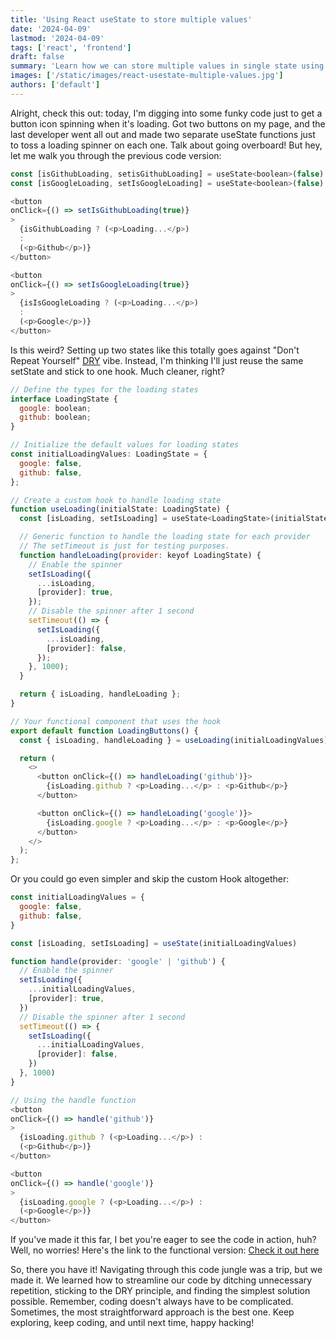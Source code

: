 ```yaml
---
title: 'Using React useState to store multiple values'
date: '2024-04-09'
lastmod: '2024-04-09'
tags: ['react', 'frontend']
draft: false
summary: 'Learn how we can store multiple values in single state using useState hook in functional component.'
images: ['/static/images/react-usestate-multiple-values.jpg']
authors: ['default']
---
```


Alright, check this out: today, I'm digging into some funky code just to get a button icon spinning when it's loading. Got two buttons on my page, and the last developer went all out and made two separate useState functions just to toss a loading spinner on each one. Talk about going overboard! But hey, let me walk you through the previous code version:

```js
const [isGithubLoading, setisGithubLoading] = useState<boolean>(false)
const [isGoogleLoading, setIsGoogleLoading] = useState<boolean>(false)

<button
onClick={() => setIsGithubLoading(true)}
>
  {isGithubLoading ? (<p>Loading...</p>)
  :
  (<p>Github</p>)}
</button>

<button
onClick={() => setIsGoogleLoading(true)}
>
  {isIsGoogleLoading ? (<p>Loading...</p>)
  :
  (<p>Google</p>)}
</button>
```

Is this weird? Setting up two states like this totally goes against "Don't Repeat Yourself" [DRY](https://en.wikipedia.org/wiki/Don%27t_repeat_yourself) vibe. Instead, I'm thinking I'll just reuse the same setState and stick to one hook. Much cleaner, right?

```js
// Define the types for the loading states
interface LoadingState {
  google: boolean;
  github: boolean;
}

// Initialize the default values for loading states
const initialLoadingValues: LoadingState = {
  google: false,
  github: false,
};

// Create a custom hook to handle loading state
function useLoading(initialState: LoadingState) {
  const [isLoading, setIsLoading] = useState<LoadingState>(initialState);

  // Generic function to handle the loading state for each provider
  // The setTimeout is just for testing purposes.
  function handleLoading(provider: keyof LoadingState) {
    // Enable the spinner
    setIsLoading({
      ...isLoading,
      [provider]: true,
    });
    // Disable the spinner after 1 second
    setTimeout(() => {
      setIsLoading({
        ...isLoading,
        [provider]: false,
      });
    }, 1000);
  }

  return { isLoading, handleLoading };
}

// Your functional component that uses the hook
export default function LoadingButtons() {
  const { isLoading, handleLoading } = useLoading(initialLoadingValues);

  return (
    <>
      <button onClick={() => handleLoading('github')}>
        {isLoading.github ? <p>Loading...</p> : <p>Github</p>}
      </button>

      <button onClick={() => handleLoading('google')}>
        {isLoading.google ? <p>Loading...</p> : <p>Google</p>}
      </button>
    </>
  );
};
```

Or you could go even simpler and skip the custom Hook altogether:

```js
const initialLoadingValues = {
  google: false,
  github: false,
}

const [isLoading, setIsLoading] = useState(initialLoadingValues)

function handle(provider: 'google' | 'github') {
  // Enable the spinner
  setIsLoading({
    ...initialLoadingValues,
    [provider]: true,
  })
  // Disable the spinner after 1 second
  setTimeout(() => {
    setIsLoading({
      ...initialLoadingValues,
      [provider]: false,
    })
  }, 1000)
}

// Using the handle function
<button
onClick={() => handle('github')}
>
  {isLoading.github ? (<p>Loading...</p>) :
  (<p>Github</p>)}
</button>

<button
onClick={() => handle('google')}
>
  {isLoading.google ? (<p>Loading...</p>) :
  (<p>Google</p>)}
</button>

```

If you've made it this far, I bet you're eager to see the code in action, huh? Well, no worries! Here's the link to the functional version: [Check it out here](https://bit.ly/usestate-storing-multiple-values)

So, there you have it! Navigating through this code jungle was a trip, but we made it. We learned how to streamline our code by ditching unnecessary repetition, sticking to the DRY principle, and finding the simplest solution possible. Remember, coding doesn't always have to be complicated. Sometimes, the most straightforward approach is the best one. Keep exploring, keep coding, and until next time, happy hacking!
